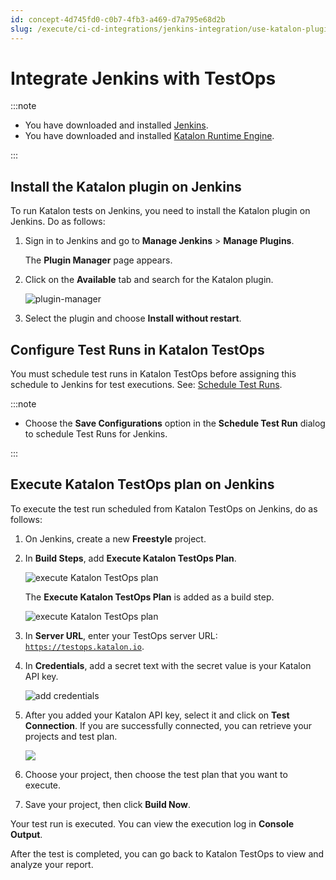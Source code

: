 ```yaml
---
id: concept-4d745fd0-c0b7-4fb3-a469-d7a795e68d2b
slug: /execute/ci-cd-integrations/jenkins-integration/use-katalon-plugins-for-jenkins-integration/integrate-jenkins-with-testops
---
```


# Integrate Jenkins with TestOps


:::note

-   You have downloaded and installed [Jenkins](https://jenkins.io/download/).
-   You have downloaded and installed [Katalon Runtime Engine](/execute/katalon-runtime-engine/get-started-with-katalon-runtime-engine).

:::

## Install the Katalon plugin on Jenkins

To run Katalon tests on Jenkins, you need to install the Katalon plugin on Jenkins. Do as follows:

1.  Sign in to Jenkins and go to **Manage Jenkins** &gt; **Manage Plugins**.

    The **Plugin Manager** page appears.

2.  Click on the **Available** tab and search for the Katalon plugin.

    <img src="/doc_images/Global_reuse/Common_tasks_warehouse/Integration/image/jenkins-install-plugin.png" width={850} alt="plugin-manager" />

3.  Select the plugin and choose **Install without restart**.


## Configure Test Runs in Katalon TestOps

You must schedule test runs in Katalon TestOps before assigning this schedule to Jenkins for test executions. See: [Schedule Test Runs](/execute/schedule-test-execution/schedule-test-runs-in-testops).


:::note

-   Choose the **Save Configurations** option in the **Schedule Test Run** dialog to schedule Test Runs for Jenkins.

:::

## Execute Katalon TestOps plan on Jenkins

To execute the test run scheduled from Katalon TestOps on Jenkins, do as follows:

1.  On Jenkins, create a new **Freestyle** project.

2.  In **Build Steps**, add **Execute Katalon TestOps Plan**.

    <img src="/doc_images/Documents/Execute/CICD_Integrations/Jenkins-Integration/ka-integration-jenkins/image/jenkins-execute-kt-plan.png" width={500} alt="execute Katalon TestOps plan" />

    The **Execute Katalon TestOps Plan** is added as a build step.

    <img src="/doc_images/Documents/Execute/CICD_Integrations/Jenkins-Integration/ka-integration-jenkins/image/jenkins-build-step.png" width={850} alt="execute Katalon TestOps plan" />

3.  In **Server URL**, enter your TestOps server URL: <code>https://testops.katalon.io</code>.

4.  In **Credentials**, add a secret text with the secret value is your Katalon API key.

    <img src="/doc_images/Documents/Execute/CICD_Integrations/Jenkins-Integration/ka-integration-jenkins/image/jenkins-add-credentials.png" width={600} alt="add credentials" />

5.  After you added your Katalon API key, select it and click on **Test Connection**. If you are successfully connected, you can retrieve your projects and test plan.

    <img src="/doc_images/Documents/Execute/CICD_Integrations/Jenkins-Integration/ka-integration-jenkins/image/jenkins-test-connection.png" width={600} />

6.  Choose your project, then choose the test plan that you want to execute.

7.  Save your project, then click **Build Now**.


Your test run is executed. You can view the execution log in **Console Output**.

After the test is completed, you can go back to Katalon TestOps to view and analyze your report.